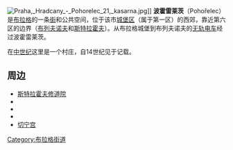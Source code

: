 [[File:Praha,_Hradcany_-_Pohorelec_21,_kasarna.jpg|thumb]]]]
'''波霍雷莱茨'''（Pohořelec）是[[布拉格|布拉格]]的一条[[街|街]]和公共空间，位于该市[[城堡区|城堡区]]（属于第一区）的西郊，靠近第六区的边界（[[布列夫诺夫|布列夫诺夫]]和[[斯特拉霍夫|斯特拉霍夫]]）。从布拉格城堡到布列夫诺夫的[[无轨电车|无轨电车]]经过波霍雷莱茨。 

在[[中世纪|中世纪]]这里是一个村庄，自14世纪见于记载。

==周边==
*[[斯特拉霍夫修道院|斯特拉霍夫修道院]]
*{{tsl|cs|Památník národního písemnictví||国家文学馆}}
*{{tsl|cs|Gymnázium Jana Keplera|约翰内斯·开普勒文科中学}}
*{{tsl|cs|Strahovský tunel|斯特拉霍夫隧道}}
*[[切宁宫|切宁宫]]
{{Commonscat|Pohořelec}}

[[Category:布拉格街道|Category:布拉格街道]]